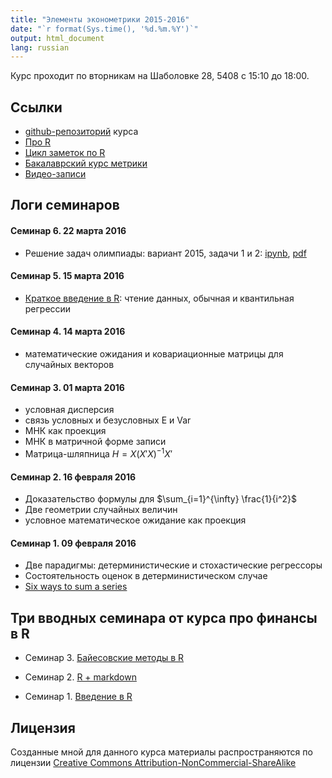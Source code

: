 ```yaml
---
title: "Элементы эконометрики 2015-2016"
date: "`r format(Sys.time(), '%d.%m.%Y')`"
output: html_document
lang: russian
---
```



Курс проходит по вторникам на Шаболовке 28, 5408 с 15:10 до 18:00.

## Ссылки

* [github-репозиторий](https://github.com/bdemeshev/em302) курса 
* [Про R](https://github.com/bdemeshev/em301/wiki/R)
* [Цикл заметок по R](http://bdemeshev.github.io/r_cycle/)
* [Бакалаврский курс метрики](http://bdemeshev.github.io/em301/)
* [Видео-записи](http://www.youtube.com/playlist?list=PL1poMUvVlAqeWdKzoEDPtCfcBoSxKEL59)

## Логи семинаров 


#### Семинар 6. 22 марта 2016

* Решение задач олимпиады: вариант 2015, задачи 1 и 2: [ipynb](https://github.com/bdemeshev/em302/raw/master/olymp_log/meet_01_21_march_2016.ipynb), [pdf](https://github.com/bdemeshev/em302/raw/master/olymp_log/meet_01_21_march_2016.pdf) 

#### Семинар 5. 15 марта 2016

* [Краткое введение в R](https://github.com/bdemeshev/em302/raw/master/scripts/lab_01_intro.R): чтение данных, обычная и квантильная регрессии

#### Семинар 4. 14 марта 2016

* математические ожидания и ковариационные матрицы для случайных векторов

#### Семинар 3. 01 марта 2016
* условная дисперсия
* связь условных и безусловных E и Var
* МНК как проекция
* МНК в матричной форме записи
* Матрица-шляпница $H=X(X'X)^{-1}X'$

#### Семинар 2. 16 февраля 2016
* Доказательство формулы для $\sum_{i=1}^{\infty} \frac{1}{i^2}$
* Две геометрии случайных величин
* условное математическое ожидание как проекция

#### Семинар 1. 09 февраля 2016
* Две парадигмы: детерминистические и стохастические регрессоры
* Состоятельность оценок в детерминистическом случае
* [Six ways to sum a series](http://scipp.ucsc.edu/~haber/ph116A/Sixways.pdf)

## Три вводных семинара от курса про финансы в R

* Семинар 3. [Байесовские методы в R](https://github.com/bdemeshev/em302/raw/master/r_financial/sem_03.R)

* Семинар 2. [R + markdown](https://github.com/bdemeshev/em302/raw/master/r_financial/sem_02.Rmd)

* Семинар 1. [Введение в R](https://github.com/bdemeshev/em302/raw/master/r_financial/sem_01.R)



## Лицензия
Созданные мной для данного курса материалы распространяются по лицензии [Creative Commons Attribution-NonCommercial-ShareAlike](http://creativecommons.org/licenses/by-nc-sa/3.0/deed.ru)
